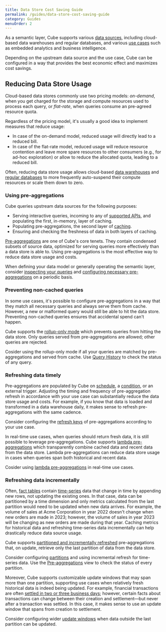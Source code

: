 ```yaml
---
title: Data Store Cost Saving Guide
permalink: /guides/data-store-cost-saving-guide
category: Guides
menuOrder: 2
---
```


As a semantic layer, Cube supports various [data sources][ref-config-data-sources],
including cloud-based data warehouses and regular databases, and various
[use cases][ref-intro] such as embedded analytics and business intelligence.

Depending on the upstream data source and the use case, Cube can be configured
in a way that provides the best economic effect and maximizes cost savings.

## Reducing Data Store Usage

Cloud-based data stores commonly use two pricing models: *on-demand*, when you
get charged for the storage and compute resources used to process each query,
or *flat-rate*, when queries consume an pre-agreed resource quota.

Regardless of the pricing model, it's usually a good idea to implement
measures that reduce usage:

- In case of the on-demand model, reduced usage will directly lead to a
reduced  bill.
- In case of the flat-rate model, reduced usage will reduce resource
contention and leave more spare resources to other consumers (e.g., for ad-hoc
exploration) or allow to reduce the allocated quota, leading to a reduced
bill.

Often, reducing data store usage allows cloud-based
[data warehouses][snowflake-auto-suspend] and
[regular databases][neon-auto-suspend] to more frequently auto-suspend their
compute resources or scale them down to zero.

### Using pre-aggregations

Cube queries upstream data sources for the following purposes:

- Serving interactive queries, incoming to any of
[supported APIs][ref-config-apis], and populating the first, in-memory, layer
of caching.
- Populating pre-aggregations, the second layer of [caching][ref-caching].
- Ensuring and checking the freshness of data in both layers of caching.

[Pre-aggregations][ref-caching-using-pre-aggs] are one of Cube's core tenets.
They contain condensed subsets of source data, optimized for serving queries
more effectively than a data store is able to. Using pre-aggregations is the
most effective way to reduce data store usage and costs.

<InfoBox>

When defining your data model or generally operating the semantic
layer, consider [inspecting your queries][ref-query-history] and
[configuring necessary pre-aggregations][ref-caching-using-pre-aggs] on a
periodic basis.

</InfoBox>

### Preventing non-cached queries

In some use cases, it's possible to configure pre-aggregations in a way that
they match all necessary queries and always serve them from cache. However, a
new or malformed query would still be able to hit the data store. Preventing
non-cached queries ensures that accidental spend can't happen.

Cube supports the [rollup-only mode][ref-caching-rollup-only-mode] which
prevents queries from hitting the data store. Only queries served from
pre-aggregations are allowed; other queries are rejected.

<InfoBox>

Cosider using the rollup-only mode if all your queries are matched by
pre-aggregations and served from cache. Use [Query History][ref-query-history]
to check the status of any query.

</InfoBox>

### Refreshing data timely

Pre-aggregations are populated by Cube on [schedule][ref-pre-agg-refresh-key],
a [condition][ref-pre-agg-refresh-key], or an external trigger. Adjusting the
timing and frequency of pre-aggregation refresh in accordance with your use
case can substantially reduce the data store usage and costs. For example, if
you know that data is loaded and transformed in a data warehouse daily, it
makes sense to refresh pre-aggregations with the same cadence.

<InfoBox>

Consider configuring the [refresh keys][ref-pre-agg-refresh-key] of
pre-aggregations according to your use case.

</InfoBox>

In real-time use cases, when queries should return fresh data, it is still
possible to leverage pre-aggregations. Cube supports
[lambda pre-aggregations][ref-caching-lambda-pre-aggs] which transparently
combine cached data and recent data from the data store. Lambda
pre-aggregations can reduce data store usage in cases when queries span both
historical and recent data.

<InfoBox>

Cosider using [lambda pre-aggregations][ref-caching-lambda-pre-aggs] in
real-time use cases.

</InfoBox>

### Refreshing data incrementally

Often, [fact tables][wiki-fact-table] contain [time-series][wiki-time-series]
data that change in time by appending new rows, not updating the existing ones.
In that case, data can be partitioned by a time dimension and only metrics
calculated from the last partition would need to be updated when new data
arrives. For example, the volume of sales at Acme Corporation in year 2022
doesn't change when new orders are made in 2023; however, the volume of sales
in year 2023 will be changing as new orders are made during that year.
Caching metrics for historical data and refreshing time-series data
incrementally can help drastically reduce data source usage.

Cube supports [partitioned and incrementally refreshed][ref-caching-partitioning-pre-aggs]
pre-aggregations that, on update, retrieve only the last partition of data
from the data store.

<InfoBox>

Consider configuring [partitions][ref-caching-partitioning-pre-aggs] and using
incremental refresh for time-series data. Use the
[Pre-aggregations][ref-workspace-pre-aggs] view to check the status of every
partition.

</InfoBox>

Moreover, Cube supports customizable update windows that
may span more than one partition, supporting use cases when relatively fresh
historical data is indeed being updated. For example, financial transactions
are often [settled in two or three business days][wiki-settlement-cycle];
however, certain facts about transactions can change between their creation
and settlement—but never after a transaction was settled. In this case, it
makes sense to use an update window that spans from creation to settlement. 

<InfoBox>

Consider configuring wider [update windows][ref-caching-partitioning-pre-aggs]
when data outside the last partition can be updated.

</InfoBox>

[ref-config-data-sources]: /config/databases
[ref-intro]: /introduction
[ref-caching]: /caching
[ref-pre-agg-refresh-key]: /schema/reference/pre-aggregations#parameters-refresh-key
[ref-config-apis]: /config/downstream#ap-is-references
[ref-caching-using-pre-aggs]: /caching/pre-aggregations/getting-started
[ref-query-history]: /cloud/inspecting-queries
[ref-caching-using-pre-aggs]: /caching/using-pre-aggregations
[ref-caching-rollup-only-mode]: /caching/using-pre-aggregations#rollup-only-mode
[ref-caching-lambda-pre-aggs]: /caching/pre-aggregations/lambda-pre-aggregations
[wiki-fact-table]: https://en.wikipedia.org/wiki/Fact_table
[wiki-time-series]: https://en.wikipedia.org/wiki/Time_series
[ref-caching-partitioning-pre-aggs]: /caching/using-pre-aggregations#partitioning
[wiki-settlement-cycle]: https://en.wikipedia.org/wiki/T%2B2
[ref-workspace-pre-aggs]: http://localhost:8000/cloud/inspecting-pre-aggregations
[snowflake-auto-suspend]: https://docs.snowflake.com/en/user-guide/warehouses-overview#auto-suspension-and-auto-resumption
[neon-auto-suspend]: https://neon.tech/docs/introduction/autoscaling
